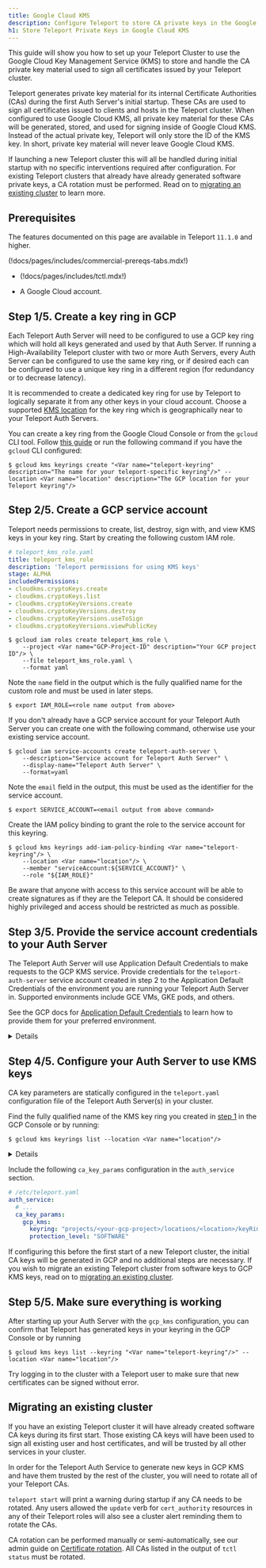 ```yaml
---
title: Google Cloud KMS
description: Configure Teleport to store CA private keys in the Google Cloud Key Management Service
h1: Store Teleport Private Keys in Google Cloud KMS
---
```


This guide will show you how to set up your Teleport Cluster to use the Google
Cloud Key Management Service (KMS) to store and handle the CA private key
material used to sign all certificates issued by your Teleport cluster.

Teleport generates private key material for its internal Certificate Authorities
(CAs) during the first Auth Server's initial startup.
These CAs are used to sign all certificates issued to clients and hosts in the
Teleport cluster.
When configured to use Google Cloud KMS, all private key material for these CAs
will be generated, stored, and used for signing inside of Google Cloud KMS.
Instead of the actual private key, Teleport will only store the ID of the KMS
key.
In short, private key material will never leave Google Cloud KMS.

If launching a new Teleport cluster this will all be handled during initial
startup with no specific interventions required after configuration.
For existing Teleport clusters that already have already generated software
private keys, a CA rotation must be performed.
Read on to [migrating an existing cluster](#migrating-an-existing-cluster) to
learn more.

## Prerequisites

The features documented on this page are available in Teleport `11.1.0` and
higher.

(!docs/pages/includes/commercial-prereqs-tabs.mdx!)

- (!docs/pages/includes/tctl.mdx!)

- A Google Cloud account.

## Step 1/5. Create a key ring in GCP

Each Teleport Auth Server will need to be configured to use a GCP key ring
which will hold all keys generated and used by that Auth Server.
If running a High-Availability Teleport cluster with two or more Auth Servers,
every Auth Server can be configured to use the same key ring, or if desired each
can be configured to use a unique key ring in a different region (for redundancy
or to decrease latency).

It is recommended to create a dedicated key ring for use by Teleport to logically
separate it from any other keys in your cloud account.
Choose a supported
[KMS location](https://cloud.google.com/kms/docs/locations)
for the key ring which is geographically near to your Teleport Auth Servers.

You can create a key ring from the Google Cloud Console or from the `gcloud` CLI
tool. Follow
[this guide](https://cloud.google.com/kms/docs/creating-asymmetric-keys#create_a_key_ring)
or run the following command if you have the `gcloud` CLI configured:

```code
$ gcloud kms keyrings create "<Var name="teleport-keyring" description="The name for your teleport-specific keyring"/>" --location <Var name="location" description="The GCP location for your Teleport keyring"/>
```

## Step 2/5. Create a GCP service account

Teleport needs permissions to create, list, destroy, sign with, and view KMS
keys in your key ring. Start by creating the following custom IAM role.

```yaml
# teleport_kms_role.yaml
title: teleport_kms_role
description: 'Teleport permissions for using KMS keys'
stage: ALPHA
includedPermissions:
- cloudkms.cryptoKeys.create
- cloudkms.cryptoKeys.list
- cloudkms.cryptoKeyVersions.create
- cloudkms.cryptoKeyVersions.destroy
- cloudkms.cryptoKeyVersions.useToSign
- cloudkms.cryptoKeyVersions.viewPublicKey
```

```code
$ gcloud iam roles create teleport_kms_role \
    --project <Var name="GCP-Project-ID" description="Your GCP project ID"/> \
    --file teleport_kms_role.yaml \
    --format yaml
```

Note the `name` field in the output which is the fully qualified name for the
custom role and must be used in later steps.

```code
$ export IAM_ROLE=<role name output from above>
```

If you don't already have a GCP service account for your Teleport Auth Server
you can create one with the following command, otherwise use your existing
service account.

```code
$ gcloud iam service-accounts create teleport-auth-server \
    --description="Service account for Teleport Auth Server" \
    --display-name="Teleport Auth Server" \
    --format=yaml
```

Note the `email` field in the output, this must be used as the identifier for
the service account.

```code
$ export SERVICE_ACCOUNT=<email output from above command>
```

Create the IAM policy binding to grant the role to the service account for this
keyring.

```code
$ gcloud kms keyrings add-iam-policy-binding <Var name="teleport-keyring"/> \
    --location <Var name="location"/> \
    --member "serviceAccount:${SERVICE_ACCOUNT}" \
    --role "${IAM_ROLE}"
```

<Admonition type="warning">
Be aware that anyone with access to this service account will be able to create
signatures as if they are the Teleport CA.
It should be considered highly privileged and access should be restricted as
much as possible.
</Admonition>

## Step 3/5. Provide the service account credentials to your Auth Server

The Teleport Auth Server will use Application Default Credentials to make
requests to the GCP KMS service.
Provide credentials for the `teleport-auth-server` service account created in
step 2 to the Application Default Credentials of the environment you are running
your Teleport Auth Server in.
Supported environments include GCE VMs, GKE pods, and others.

See the GCP docs for
[Application Default Credentials](https://cloud.google.com/docs/authentication/provide-credentials-adc)
to learn how to provide them for your preferred environment.

<Details title="Manually checking permissions">

To make sure the credentials have been configured correctly, you can run the
`gcloud` CLI tool from your Teleport Auth Server's environment. Some example
commands you could use to debug are listed here:

```code
$ gcloud kms keys list --location <Var name="location"/> --keyring "<Var name="teleport-keyring"/>"
Listed 0 items.
$ gcloud kms keys create --location <Var name="location"/> --keyring "<Var name="teleport-keyring"/>" \
    --purpose asymmetric-signing \
    --default-algorithm rsa-sign-pkcs1-4096-sha512 \
    test-key
$ gcloud kms keys list --location <Var name="location"/> --keyring "<Var name="teleport-keyring"/>"
NAME                                                                                   PURPOSE          ALGORITHM                   PROTECTION_LEVEL
projects/my-gcp-account/locations/global/keyRings/teleport-keyring/cryptoKeys/test-key ASYMMETRIC_SIGN  RSA_SIGN_PKCS1_4096_SHA512  SOFTWARE
$ echo hello > /tmp/hello.txt
$ gcloud kms asymmetric-sign --keyring "<Var name="teleport-keyring"/>" --location <Var name="location"/> \
    --key "test-key" --version 1 \
    --input-file /tmp/hello.txt --signature-file /tmp/hello.sig
$ gcloud kms keys versions destroy --keyring "<Var name="teleport-keyring"/>" --location <Var name="location"/> --key "test-key" 1
```

</Details>

## Step 4/5. Configure your Auth Server to use KMS keys

CA key parameters are statically configured in the `teleport.yaml` configuration
file of the Teleport Auth Server(s) in your cluster.

Find the fully qualified name of the KMS key ring you created in
[step 1](#step-15-create-a-key-ring-in-gcp)
in the GCP Console or by running:

```code
$ gcloud kms keyrings list --location <Var name="location"/>
```

<Details title="Choosing a protection level">

Supported KMS protection levels are `SOFTWARE` and `HSM`.
If you choose `SOFTWARE`, GCP KMS will performs all cryptographic operations in
software (Teleport performs no cryptographic operations).
If you choose `HSM`, GCP KMS will perform all cryptographic operations in a
Hardware Security Module.

Both protection levels are considered secure by Google and Teleport, you should
evaluate your own organization's requirements and security policies when making
your decision.

One relevant difference is the usage quotas available to keys of each protection
level.
At the time of writing, software keys have a project-wide quota of 60k
cryptographic operations per minute, while asymmetric HSM keys have a quota of
3k operations per minute.
See the [KMS docs](https://cloud.google.com/kms/quotas) for updated numbers.
If your cluster will have many thousands of hosts or active users, the higher
quota software keys have may help to avoid any potential throttling, especially
during CA rotations where many new certificates must be signed.

</Details>

Include the following `ca_key_params` configuration in the `auth_service` section.

```yaml
# /etc/teleport.yaml
auth_service:
  # ...
  ca_key_params:
    gcp_kms:
      keyring: "projects/<your-gcp-project>/locations/<location>/keyRing/<your-teleport-keyring>"
      protection_level: "SOFTWARE"
```

If configuring this before the first start of a new Teleport cluster, the
initial CA keys will be generated in GCP and no additional steps are necessary.
If you wish to migrate an existing Teleport cluster from software keys to GCP
KMS keys, read on to
[migrating an existing cluster](#migrating-an-existing-cluster).

## Step 5/5. Make sure everything is working

After starting up your Auth Server with the `gcp_kms` configuration, you can
confirm that Teleport has generated keys in your keyring in the GCP Console or
by running

```code
$ gcloud kms keys list --keyring "<Var name="teleport-keyring"/>" --location <Var name="location"/>
```

Try logging in to the cluster with a Teleport user to make sure that new
certificates can be signed without error.

## Migrating an existing cluster

If you have an existing Teleport cluster it will have already created software
CA keys during its first start.
Those existing CA keys will have been used to sign all existing user and host
certificates, and will be trusted by all other services in your cluster.

In order for the Teleport Auth Service to generate new keys in GCP KMS and have
them trusted by the rest of the cluster, you will need to rotate all of your
Teleport CAs.

`teleport start` will print a warning during startup if any CA needs to be rotated.
Any users allowed the `update` verb for `cert_authority` resources in any of
their Teleport roles will also see a cluster alert reminding them to rotate the
CAs.

CA rotation can be performed manually or semi-automatically, see our admin guide
on [Certificate rotation](../../management/operations/ca-rotation.mdx).
All CAs listed in the output of `tctl status` must be rotated.
